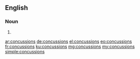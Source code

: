 ==English==

===Noun===
{{head|en|plural}}

# {{plural of|concussion|lang=en|nocat=1}}

[[ar:concussions]]
[[de:concussions]]
[[el:concussions]]
[[eo:concussions]]
[[fr:concussions]]
[[ku:concussions]]
[[mg:concussions]]
[[my:concussions]]
[[simple:concussions]]